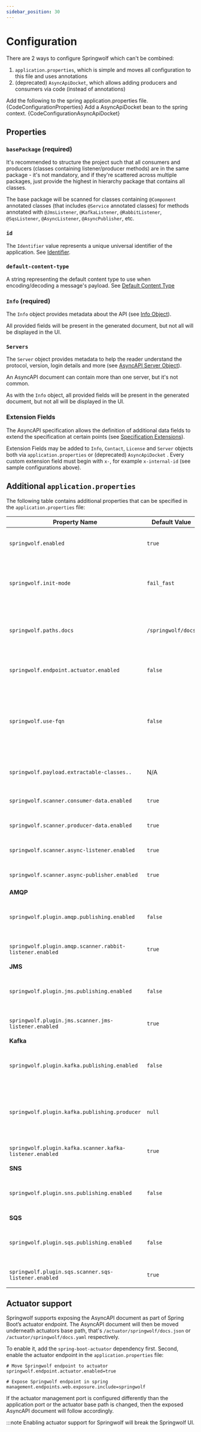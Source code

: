 ```yaml
---
sidebar_position: 30
---
```


# Configuration

There are 2 ways to configure Springwolf which can't be combined:

1. `application.properties`, which is simple and moves all configuration to this file and uses annotations
2. (deprecated) `AsyncApiDocket`, which allows adding producers and consumers via code (instead of annotations)

<Tabs>
  <TabItem value="application.properties" label="application.properties" default>
    Add the following to the spring application.properties file.
    <CodeBlock language="properties">{CodeConfigurationProperties}</CodeBlock>
  </TabItem>
  <TabItem value="AsyncApiDocket" label="AsyncApiDocket (deprecated)">
    Add a AsyncApiDocket bean to the spring context.
    <CodeBlock language="java">{CodeConfigurationAsyncApiDocket}</CodeBlock>
  </TabItem>
</Tabs>

## Properties

### `basePackage` (required)

It's recommended to structure the project such that all consumers and producers (classes containing listener/producer methods) are in the same package - it's not mandatory, and if they're scattered across multiple packages, just provide the highest in hierarchy package that contains all classes.

The base package will be scanned for classes containing `@Component` annotated classes (that includes `@Service` annotated classes) for methods annotated with `@JmsListener`, `@KafkaListener`, `@RabbitListener`, `@SqsListener`, `@AsyncListener`, `@AsyncPublisher`, etc.

### `id`

The `Identifier` value represents a unique universal identifier of the application. See [Identifier][identifier].

### `default-content-type`

A string representing the default content type to use when encoding/decoding a message's payload. See [Default Content Type][default-content-type]

### `Info` (required)

The `Info` object provides metadata about the API (see [Info Object][info]).

All provided fields will be present in the generated document, but not all will be displayed in the UI.

### `Servers`

The `Server` object provides metadata to help the reader understand the protocol, version, login details and more (see [AsyncAPI Server Object][server]).

An AsyncAPI document can contain more than one server, but it's not common.

As with the `Info` object, all provided fields will be present in the generated document, but not all will be displayed in the UI.

### Extension Fields

The AsyncAPI specification allows the definition of additional data fields to extend the
specification at certain points (see [Specification Extensions][extensions]).

Extension Fields may be added to `Info`, `Contact`, `License` and `Server` objects both via `application.properties`
or (deprecated) `AsyncApiDocket` . Every custom extension field must begin with `x-`, for example `x-internal-id`
(see sample configurations above).

## Additional `application.properties`

The following table contains additional properties that can be specified in the `application.properties` file:

| Property Name                                            | Default Value      | Description                                                                                                                                        |
|----------------------------------------------------------|--------------------|----------------------------------------------------------------------------------------------------------------------------------------------------|
| `springwolf.enabled`                                     | `true`             | Allows to enable/disable Springwolf at one central place.                                                                                          |
| `springwolf.init-mode`                                   | `fail_fast`        | Springwolf initializes during start up with `fail_fast` or in the `background` after the application has started.                                  |
| `springwolf.paths.docs`                                  | `/springwolf/docs` | The path of the AsyncAPI document in JSON format. *Note that at the moment the UI will work only with the default value.*                          |
| `springwolf.endpoint.actuator.enabled`                   | `false`            | Publish the AsyncAPI document as part of Spring Boot’s actuator feature.                                                                           |
| `springwolf.use-fqn`                                     | `false`            | Use fully qualified names for the schema classes. It's recommended and **required for publishing**, but deactivated due to backwards compatibility |
| `springwolf.payload.extractable-classes..`               | N/A                | Extract additional payload types. See [message payloads](documenting-messages.md) for more details.                                                |
| `springwolf.scanner.consumer-data.enabled`               | `true`             | Enable scanner to find consumers defined in `AsyncApiDocket`.                                                                                      |
| `springwolf.scanner.producer-data.enabled`               | `true`             | Enable scanner to find producers defined in `AsyncApiDocket`.                                                                                      |
| `springwolf.scanner.async-listener.enabled`              | `true`             | Enable scanner to find methods annotated with `@AsyncListener`.                                                                                    |
| `springwolf.scanner.async-publisher.enabled`             | `true`             | Enable scanner to find methods annotated with `@AsyncPublisher`.                                                                                   |
| **AMQP**                                                 |                    |                                                                                                                                                    |
| `springwolf.plugin.amqp.publishing.enabled`              | `false`            | Allow (anyone) to produce AMQP messages from the UI. *Note that this has security implications*                                                    |
| `springwolf.plugin.amqp.scanner.rabbit-listener.enabled` | `true`             | Enable scanner to find methods annotated with `@RabbitListener`.                                                                                   |
| **JMS**                                                  |                    |                                                                                                                                                    |
| `springwolf.plugin.jms.publishing.enabled`               | `false`            | Allow (anyone) to produce JMS messages from the UI. *Note that this has security implications*                                                     |
| `springwolf.plugin.jms.scanner.jms-listener.enabled`     | `true`             | Enable scanner to find methods annotated with `@JmsListener`.                                                                                      |
| **Kafka**                                                |                    |                                                                                                                                                    |
| `springwolf.plugin.kafka.publishing.enabled`             | `false`            | Allow (anyone) to produce Kafka messages from the UI. *Note that this has security implications*                                                   |
| `springwolf.plugin.kafka.publishing.producer`            | `null`             | Configure the Kafka producer used to publish messages from the UI. Uses identical parameters as `spring.kafka.producer`                            |
| `springwolf.plugin.kafka.scanner.kafka-listener.enabled` | `true`             | Enable scanner to find methods annotated with `@KafkaListener`.                                                                                    |
| **SNS**                                                  |                    |                                                                                                                                                    |
| `springwolf.plugin.sns.publishing.enabled`               | `false`            | Allow (anyone) to produce SNS messages from the UI. *Note that this has security implications*                                                     |
| **SQS**                                                  |                    |                                                                                                                                                    |
| `springwolf.plugin.sqs.publishing.enabled`               | `false`            | Allow (anyone) to produce SQS messages from the UI. *Note that this has security implications*                                                     |
| `springwolf.plugin.sqs.scanner.sqs-listener.enabled`     | `true`             | Enable scanner to find methods annotated with `@SqsListener`.                                                                                      |



## Actuator support

Springwolf supports exposing the AsyncAPI document as part of Spring Boot’s actuator endpoint.
The AsyncAPI document will then be moved underneath actuators base path, that's `/actuator/springwolf/docs.json` or `/actuator/springwolf/docs.yaml` respectively.

To enable it, add the `spring-boot-actuator` dependency first.
Second, enable the actuator endpoint in the `application.properties` file:
```properties
# Move Springwolf endpoint to actuator
springwolf.endpoint.actuator.enabled=true

# Expose Springwolf endpoint in spring
management.endpoints.web.exposure.include=springwolf
```

If the actuator management port is configured differently than the application port or the actuator base path is changed, then
the exposed AsyncAPI document will follow accordingly.

:::note
Enabling actuator support for Springwolf will break the Springwolf UI.


[identifier]: https://www.asyncapi.com/docs/reference/specification/v2.6.0#A2SIdString.
[info]: https://www.asyncapi.com/docs/reference/specification/v2.6.0#infoObject.
[server]: https://www.asyncapi.com/docs/reference/specification/v2.6.0#serversObject
[default-content-type]: https://www.asyncapi.com/docs/reference/specification/v2.6.0#defaultContentTypeString
[extensions]: https://www.asyncapi.com/docs/reference/specification/v2.6.0#specificationExtensions
